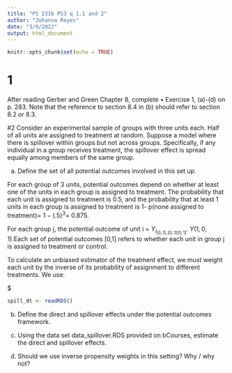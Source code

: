 ```yaml
---
title: "PS 231b PS3 q 1.1 and 2"
author: "Johanna Reyes"
date: "3/9/2022"
output: html_document
---
```


```r
knitr::opts_chunk$set(echo = TRUE)
```

# 1
After reading Gerber and Green Chapter 8, complete
• Exercise 1, (a)-(d) on p. 283. Note that the reference to section 8.4 in (b) should refer to section 8.2 or 8.3.

#2
Consider an experimental sample of groups with three units each. Half of all units are assigned to treatment at random. Suppose a model where there is spillover within groups but not across groups. Specifically, if any individual in a group receives treatment, the spillover effect is spread equally among members of the same group.

(a) Define the set of all potential outcomes involved in this set up.

For each group of 3 units, potential outcomes depend on whether at least one of the units in each group is assigned to treatment. The probability that each unit is assigned to treatment is 0.5, and the probability that at least 1 units in each group is assigned to treatment is 1- p(none assigned to treatment)= $1-(.5)^{3}$= 0.875.

For each group j, the potential outcome of unit i = $Y_{i_{[0,1],[0,1][0,1]}}$. $Y_{}(1,0,1)$.Each set of potential outcomes [0,1] refers to whether each unit in group j is assigned to treatment or control. 

To calculate an unbiased estimator of the treatment effect, we must weight each unit by the inverse of its probability of assignment to different treatments. We use:

$\frac

```r
spill_dt <- readRDS()
```


(b) Define the direct and spillover effects under the potential outcomes framework.

(c) Using the data set data_spillover.RDS provided on bCourses, estimate the direct and spillover effects.

(d) Should we use inverse propensity weights in this setting? Why / why not?